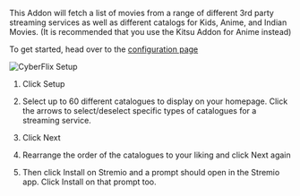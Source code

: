 This Addon will fetch a list of movies from a range of different 3rd party streaming services as well as different catalogs for Kids, Anime, and Indian Movies.  (It is recommended that you use the Kitsu Addon for Anime instead)

To get started, head over to the [configuration page](https://cyberflix.elfhosted.com/) 

![CyberFlix Setup](../img/cyberflix_setup.png) 

1. Click Setup 
2. Select up to 60 different catalogues to display on your homepage. 
    Click the arrows to select/deselect specific types of catalogues for a streaming service.

3. Click Next
4. Rearrange the order of the catalogues to your liking and click Next again 
5. Then click Install on Stremio and a prompt should open in the Stremio app. Click Install on that prompt too.